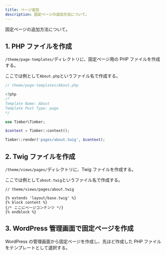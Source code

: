 ```yaml
---
title: ページ追加
description: 固定ページの追加方法について。
---
```


固定ページの追加方法について。

## 1. PHP ファイルを作成

`/theme/page-templates/`ディレクトリに、固定ページ用の PHP ファイルを作成する。

ここでは例として`About.php`というファイル名で作成する。

```php
// theme/page-templates/About.php

<?php
/*
Template Name: About
Template Post Type: page
*/

use Timber\Timber;

$context = Timber::context();

Timber::render('pages/about.twig', $context);
```

## 2. Twig ファイルを作成

`/theme/views/pages/`ディレクトリに、Twig ファイルを作成する。

ここでは例として`about.twig`というファイル名で作成する。

```twig
// theme/views/pages/about.twig

{% extends 'layout/base.twig' %}
{% block content %}
{/* ここにページコンテンツ */}
{% endblock %}
```

## 3. WordPress 管理画面で固定ページを作成

WordPress の管理画面から固定ページを作成し、先ほど作成した PHP ファイルをテンプレートとして選択する。
